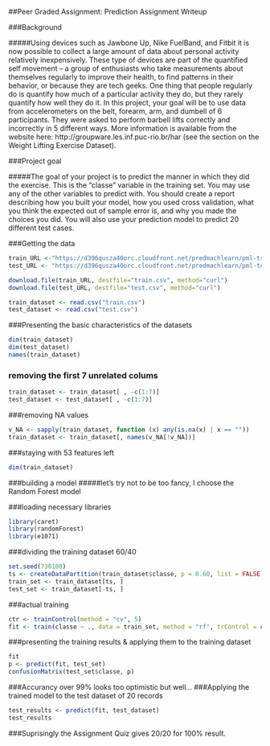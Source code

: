 ##Peer Graded Assignment: Prediction Assignment Writeup

###Background

#####Using devices such as Jawbone Up, Nike FuelBand, and Fitbit it is now possible to collect a large amount of data about personal activity relatively inexpensively. These type of devices are part of the quantified self movement – a group of enthusiasts who take measurements about themselves regularly to improve their health, to find patterns in their behavior, or because they are tech geeks. One thing that people regularly do is quantify how much of a particular activity they do, but they rarely quantify how well they do it. In this project, your goal will be to use data from accelerometers on the belt, forearm, arm, and dumbell of 6 participants. They were asked to perform barbell lifts correctly and incorrectly in 5 different ways. More information is available from the website here: http://groupware.les.inf.puc-rio.br/har (see the section on the Weight Lifting Exercise Dataset).

###Project goal

#####The goal of your project is to predict the manner in which they did the exercise. This is the "classe" variable in the training set. You may use any of the other variables to predict with. You should create a report describing how you built your model, how you used cross validation, what you think the expected out of sample error is, and why you made the choices you did. You will also use your prediction model to predict 20 different test cases.

###Getting the data
```{r}
train_URL <-"https://d396qusza40orc.cloudfront.net/predmachlearn/pml-training.csv"
test_URL <- "https://d396qusza40orc.cloudfront.net/predmachlearn/pml-testing.csv"

download.file(train_URL, destfile="train.csv", method="curl")
download.file(test_URL, destfile="test.csv", method="curl")

train_dataset <- read.csv("train.csv")
test_dataset <- read.csv("test.csv")
```

###Presenting the basic characteristics of the datasets
```{r}
dim(train_dataset)
dim(test_dataset)
names(train_dataset)
```

### removing the first 7 unrelated colums
```{r}
train_dataset <- train_dataset[ , -c(1:7)]
test_dataset <- test_dataset[ , -c(1:7)]
```

###removing NA values
```{r}
v_NA <- sapply(train_dataset, function (x) any(is.na(x) | x == ""))
train_dataset <- train_dataset[, names(v_NA[!v_NA])]
```

###staying with 53 features left
```{r}
dim(train_dataset)
```

###building a model
#####let's try not to be too fancy, I choose the Random Forest model

###loading necessary libraries
```{r}
library(caret)
library(randomForest)
library(e1071)
```

###dividing the training dataset 60/40
```{r}
set.seed(730108)
ts <- createDataPartition(train_dataset$classe, p = 0.60, list = FALSE)
train_set <- train_dataset[ts, ]
test_set <- train_dataset[-ts, ]
```

###actual training
```{r}
ctr <- trainControl(method = "cv", 5)
fit <- train(classe ~ ., data = train_set, method = "rf", trControl = ctr, ntree = 250)
```

###presenting the training results & applying them to the training dataset
```{r}
fit
p <- predict(fit, test_set)
confusionMatrix(test_set$classe, p)
```

###Accurancy over 99% looks too optimistic but well...
###Applying the trained model to the test dataset of 20 records
```{r}
test_results <- predict(fit, test_dataset)
test_results
```

###Suprisingly the Assignment Quiz gives 20/20 for 100% result.